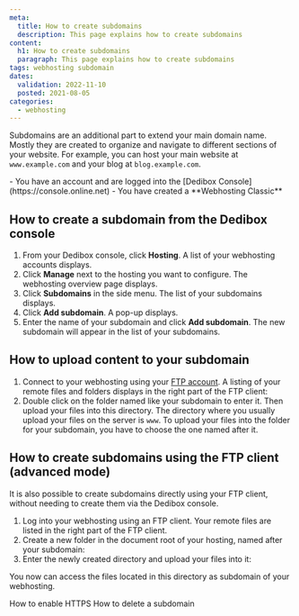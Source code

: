 ```yaml
---
meta:
  title: How to create subdomains
  description: This page explains how to create subdomains
content:
  h1: How to create subdomains
  paragraph: This page explains how to create subdomains
tags: webhosting subdomain 
dates:
  validation: 2022-11-10
  posted: 2021-08-05
categories:
  - webhosting
---
```


<Macro id="webhosting-online" />

Subdomains are an additional part to extend your main domain name. Mostly they are created to organize and navigate to different sections of your website. For example, you can host your main website at `www.example.com` and your blog at `blog.example.com`.

<Message type="requirement">
  - You have an account and are logged into the [Dedibox Console](https://console.online.net)
  - You have created a **Webhosting Classic**
</Message>


## How to create a subdomain from the Dedibox console 

1. From your Dedibox console, click **Hosting**. A list of your webhosting accounts displays.
2. Click **Manage** next to the hosting you want to configure. The webhosting overview page displays.
3. Click **Subdomains** in the side menu. The list of your subdomains displays.
4. Click **Add subdomain**. A pop-up displays.
5. Enter the name of your subdomain and click **Add subdomain**. The new subdomain will appear in the list of your subdomains.

## How to upload content to your subdomain

1. Connect to your webhosting using your [FTP account](/webhosting/classic/concepts/#ftp-account). A listing of your remote files and folders displays in the right part of the FTP client:
    <Lightbox src="scaleway_subdomain_ftp.webp" width="" />
2. Double click on the folder named like your subdomain to enter it. Then upload your files into this directory.
    <Message type="tip">
      The directory where you usually upload your files on the server is `www`. To upload your files into the folder for your subdomain, you have to choose the one named after it.
    </Message>

## How to create subdomains using the FTP client (advanced mode)

It is also possible to create subdomains directly using your FTP client, without needing to create them via the Dedibox console. 

1. Log into your webhosting using an FTP client. Your remote files are listed in the right part of the FTP client.
    <Lightbox src="scaleway_subdomain_01.webp" width="" />
2. Create a new folder in the document root of your hosting, named after your subdomain:
    <Lightbox src="scaleway_subdomain_02.webp" width="" />
3. Enter the newly created directory and upload your files into it: 
    <Lightbox src="scaleway_subdomain_03.webp" width="" />

You now can access the files located in this directory as subdomain of your webhosting. 


<Navigation title="See Also">
  <PreviousButton to="/webhosting/classic/how-to/enable-https/">How to enable HTTPS</PreviousButton>
  <NextButton to="/webhosting/classic/how-to/delete-subdomain">How to delete a subdomain</NextButton>
</Navigation>

